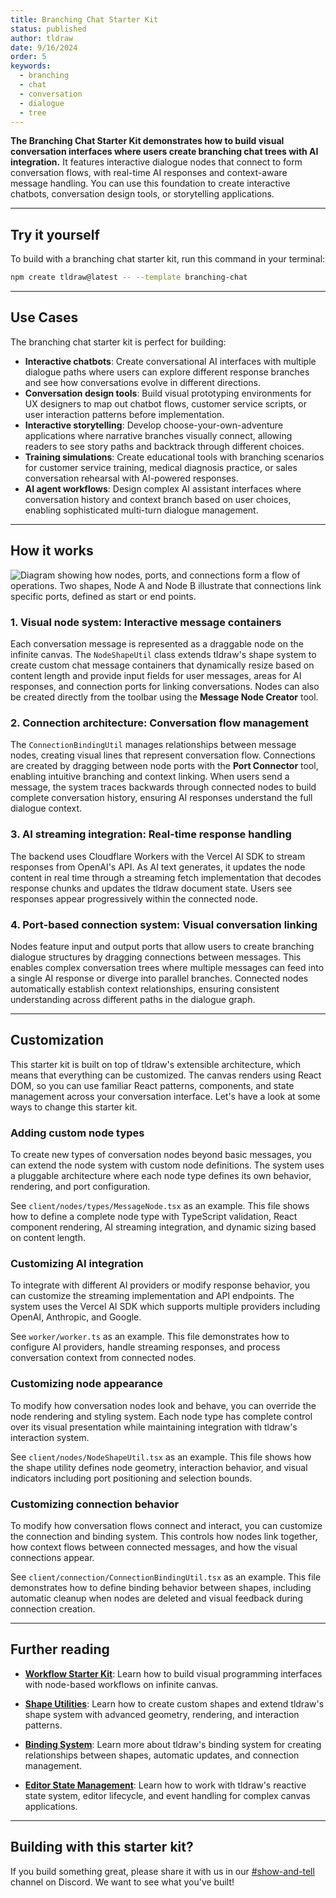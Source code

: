 ```yaml
---
title: Branching Chat Starter Kit
status: published
author: tldraw
date: 9/16/2024
order: 5
keywords:
  - branching
  - chat
  - conversation
  - dialogue
  - tree
---
```


**The Branching Chat Starter Kit demonstrates how to build visual conversation interfaces where users create branching chat trees with AI integration.** It features interactive dialogue nodes that connect to form conversation flows, with real-time AI responses and context-aware message handling. You can use this foundation to create interactive chatbots, conversation design tools, or storytelling applications.

<StarterKitEmbed id="branching-chat" />

---

## Try it yourself

To build with a branching chat starter kit, run this command in your terminal:

```bash
npm create tldraw@latest -- --template branching-chat
```

---

## Use Cases

The branching chat starter kit is perfect for building:

- **Interactive chatbots**: Create conversational AI interfaces with multiple dialogue paths where users can explore different response branches and see how conversations evolve in different directions.
- **Conversation design tools**: Build visual prototyping environments for UX designers to map out chatbot flows, customer service scripts, or user interaction patterns before implementation.
- **Interactive storytelling**: Develop choose-your-own-adventure applications where narrative branches visually connect, allowing readers to see story paths and backtrack through different choices.
- **Training simulations**: Create educational tools with branching scenarios for customer service training, medical diagnosis practice, or sales conversation rehearsal with AI-powered responses.
- **AI agent workflows**: Design complex AI assistant interfaces where conversation history and context branch based on user choices, enabling sophisticated multi-turn dialogue management.

---

## How it works

![Diagram showing how nodes, ports, and connections form a flow of operations. Two shapes, Node A and Node B illustrate that connections link specific ports, defined as start or end points.](/images/starter-kits/chart-branching-chat.png)

### 1. Visual node system: Interactive message containers

Each conversation message is represented as a draggable node on the infinite canvas. The `NodeShapeUtil` class extends tldraw's shape system to create custom chat message containers that dynamically resize based on content length and provide input fields for user messages, areas for AI responses, and connection ports for linking conversations. Nodes can also be created directly from the toolbar using the **Message Node Creator** tool.

### 2. Connection architecture: Conversation flow management

The `ConnectionBindingUtil` manages relationships between message nodes, creating visual lines that represent conversation flow. Connections are created by dragging between node ports with the **Port Connector** tool, enabling intuitive branching and context linking. When users send a message, the system traces backwards through connected nodes to build complete conversation history, ensuring AI responses understand the full dialogue context.

### 3. AI streaming integration: Real-time response handling

The backend uses Cloudflare Workers with the Vercel AI SDK to stream responses from OpenAI's API. As AI text generates, it updates the node content in real time through a streaming fetch implementation that decodes response chunks and updates the tldraw document state. Users see responses appear progressively within the connected node.

### 4. Port-based connection system: Visual conversation linking

Nodes feature input and output ports that allow users to create branching dialogue structures by dragging connections between messages. This enables complex conversation trees where multiple messages can feed into a single AI response or diverge into parallel branches. Connected nodes automatically establish context relationships, ensuring consistent understanding across different paths in the dialogue graph.

---

## Customization

This starter kit is built on top of tldraw's extensible architecture, which means that everything can be customized. The canvas renders using React DOM, so you can use familiar React patterns, components, and state management across your conversation interface. Let's have a look at some ways to change this starter kit.

### Adding custom node types

To create new types of conversation nodes beyond basic messages, you can extend the node system with custom node definitions. The system uses a pluggable architecture where each node type defines its own behavior, rendering, and port configuration.

See `client/nodes/types/MessageNode.tsx` as an example. This file shows how to define a complete node type with TypeScript validation, React component rendering, AI streaming integration, and dynamic sizing based on content length.

### Customizing AI integration

To integrate with different AI providers or modify response behavior, you can customize the streaming implementation and API endpoints. The system uses the Vercel AI SDK which supports multiple providers including OpenAI, Anthropic, and Google.

See `worker/worker.ts` as an example. This file demonstrates how to configure AI providers, handle streaming responses, and process conversation context from connected nodes.

### Customizing node appearance

To modify how conversation nodes look and behave, you can override the node rendering and styling system. Each node type has complete control over its visual presentation while maintaining integration with tldraw's interaction system.

See `client/nodes/NodeShapeUtil.tsx` as an example. This file shows how the shape utility defines node geometry, interaction behavior, and visual indicators including port positioning and selection bounds.

### Customizing connection behavior

To modify how conversation flows connect and interact, you can customize the connection and binding system. This controls how nodes link together, how context flows between connected messages, and how the visual connections appear.

See `client/connection/ConnectionBindingUtil.tsx` as an example. This file demonstrates how to define binding behavior between shapes, including automatic cleanup when nodes are deleted and visual feedback during connection creation.

---

## Further reading

- **[Workflow Starter Kit](/starter-kits/workflow)**: Learn how to build visual programming interfaces with node-based workflows on infinite canvas.

- **[Shape Utilities](/docs/shapes#Custom-shapes-1)**: Learn how to create custom shapes and extend tldraw's shape system with advanced geometry, rendering, and interaction patterns.

- **[Binding System](/docs/binding)**: Learn more about tldraw's binding system for creating relationships between shapes, automatic updates, and connection management.

- **[Editor State Management](/docs/editor)**: Learn how to work with tldraw's reactive state system, editor lifecycle, and event handling for complex canvas applications.

---

## Building with this starter kit?

If you build something great, please share it with us in our [#show-and-tell](https://discord.tldraw.com/?utm_source=docs&utm_medium=organic&utm_campaign=sociallink) channel on Discord. We want to see what you've built!
